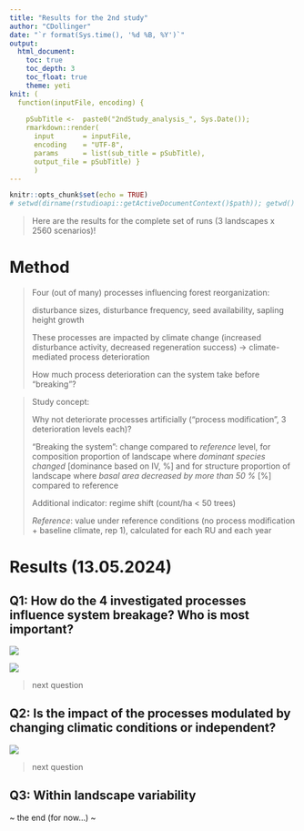 ```yaml
---
title: "Results for the 2nd study"
author: "CDollinger"
date: "`r format(Sys.time(), '%d %B, %Y')`"
output:
  html_document:
    toc: true
    toc_depth: 3
    toc_float: true
    theme: yeti
knit: (
  function(inputFile, encoding) { 
  
    pSubTitle <-  paste0("2ndStudy_analysis_", Sys.Date());
    rmarkdown::render( 
      input       = inputFile, 
      encoding    = "UTF-8", 
      params      = list(sub_title = pSubTitle),      
      output_file = pSubTitle) }
      )
---
```


```r
knitr::opts_chunk$set(echo = TRUE)
# setwd(dirname(rstudioapi::getActiveDocumentContext()$path)); getwd() # set wd to file location
```

> Here are the results for the complete set of runs (3 landscapes x 2560 scenarios)!


# Method
>
> Four (out of many) processes influencing forest reorganization: 
>
> disturbance sizes, disturbance frequency, seed availability, sapling height growth
>
> These processes are impacted by climate change (increased disturbance activity, decreased regeneration success) → climate-mediated process deterioration
>
> How much process deterioration can the system take before “breaking”?
>

>
> Study concept:
>
> Why not deteriorate processes artificially (“process modification”, 3 deterioration levels each)?
>
> “Breaking the system”: change compared to *reference* level, for composition proportion of landscape where *dominant species changed* [dominance based on IV, %] and for structure proportion of landscape where *basal area decreased by more than 50 %* [%] compared to reference 
> 
> Additional indicator: regime shift (count/ha < 50 trees)
> 
*Reference*: value under reference conditions (no process modification + baseline climate, rep 1), calculated for each RU and each year


# Results (13.05.2024)

## Q1: How do the 4 investigated processes influence system breakage? Who is most important? 

![](results/figures/Q1_pie_disturbance.png) 



![](results/figures/.png)

> next question


## Q2: Is the impact of the processes modulated by changing climatic conditions or independent?


![](results/figures/.png)

> next question


## Q3: Within landscape variability





\~ the end (for now...) \~








